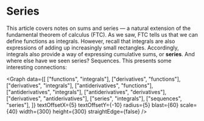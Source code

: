 
# Series

This article covers notes on sums and series — a natural extension of the
fundamental theorem of calculus (FTC). As we saw, FTC tells us that we can
define functions as integrals. However, recall that integrals are also
expressions of adding up increasingly small rectangles. Accordingly,
integrals also provide a way of expressing cumulative sums, or **series**.
And where else have we seen series? Sequences. This presents some
interesting connections:

<Graph
	data={[
		["functions", "integrals"],
		["derivatives", "functions"],
		["derivatives", "integrals"],
		["antiderivatives", "functions"],
		["antiderivatives", "integrals"],
		["antiderivatives", "derivatives"],
		["derivatives", "antiderivatives"],
		["series", "integrals"],
		["sequences", "series"],
	]}
	textOffsetX={5}
	textOffsetY={-10}
	radius={5}
	blast={60}
	scale={40}
	width={300}
	height={300}
	straightEdge={false}
/>

